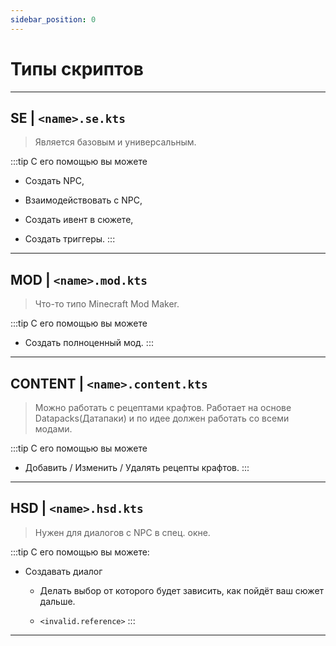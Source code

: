 ```yaml
---
sidebar_position: 0
---
```


# Типы скриптов

---

## SE | `<name>.se.kts`

> Является базовым и универсальным.

:::tip С его помощью вы можете

- Создать NPC,

- Взаимодействовать с NPC,

- Создать ивент в сюжете,

- Создать триггеры.
:::

---

## MOD | `<name>.mod.kts`

> Что-то типо Minecraft Mod Maker.

:::tip С его помощью вы можете
- Создать полноценный мод.
:::

---

## CONTENT | `<name>.content.kts`

> Можно работать с рецептами крафтов. Работает на основе Datapacks(Датапаки) и по идее должен работать со всеми модами.

:::tip С его помощью вы можете

-  Добавить / Изменить / Удалять рецепты крафтов.
:::

---

## HSD | `<name>.hsd.kts`

> Нужен для диалогов с NPC в спец. окне.

:::tip С его помощью вы можете:

- Создавать диалог

  - Делать выбор от которого будет зависить, как пойдёт ваш сюжет дальше.

  - `<invalid.reference>`
:::

---